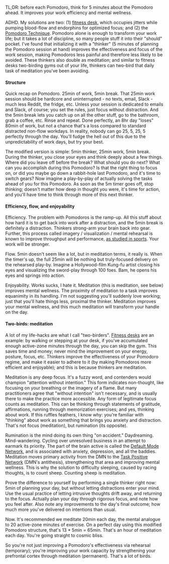 


TL;DR: before each Pomodoro, think for 5 minutes about the Pomodoro ahead. It improves your work efficiency and mental wellness.

ADHD. My solutions are two: (1) [fitness desk](/blog/20240109-fitness-desk), which occupies jitters while pumping blood-flow and endorphins for optimized focus; and (2) the [Pomodoro Technique](https://en.wikipedia.org/wiki/Pomodoro_Technique). Pomodoro alone is enough to transform your work life; but it takes a lot of discipline, so many people stuff it into their "should" pocket. I've found that initializing it with a "thinker" (5 minutes of planning the Pomodoro session at hand) improves the effectiveness and focus of the work session, making Pomodoros less painful and therefore less likely to be avoided. These thinkers also double as meditation; and similar to fitness desks two-birding gyms out of your life, thinkers can two-bird that daily task of meditation you've been avoiding.

#### Structure

Quick recap on Pomodoro. 25min of work, 5min break. That 25min work session should be hardcore and uninterrupted - no texts, email, Slack - much less Reddit, the fridge, etc. Unless your session is dedicated to emails and Slack, of course; you set the rules, just focus without distraction. And the 5min break lets you catch up on all the other stuff, go to the bathroom, grab a coffee, etc. Rinse and repeat. Done perfectly, an 8hr day "loses" 80min of work, but not a chance that's a loss compared to standard distracted non-flow workdays. In reality, nobody can go 25, 5, 25, 5 perfectly through the day. You'll fudge the hell out of this due to the unpredictability of work days, but try your best.

The modified version is simple: 5min thinker, 25min work, 5min break. During the thinker, you close your eyes and think deeply about a few things. Where did you leave off before the break? What should you do next? What can you accomplish during this Pomodoro? Is that the right thing to focus on, or did you maybe go down a rabbit-hole last Pomodoro, and it's time to switch gears? Now imagine a play-by-play of actually solving the tasks ahead of you for this Pomodoro. As soon as the 5m timer goes off, stop thinking; doesn't matter how deep in thought you were, it's time for action, and you'll have time to think through more of this next thinker.

#### Efficiency, flow, and enjoyability

Efficiency. The problem with Pomodoros is the ramp-up. All this stuff about how hard it is to get back into work after a distraction, and the 5min break is definitely a distraction. Thinkers strong-arm your brain back into gear. Further, this process called imagery / visualization / mental rehearsal is known to improve throughput and performance, [as studied in sports](https://appliedsportpsych.org/resources/resources-for-athletes/sport-imagery-training/). Your work will be stronger.

Flow. 5min doesn't seem like a lot, but in meditation terms, it really is. When the timer's up, the full 25min will be nothing but truly-focused delivery on the rehearsed play-by. Imagine a Hollywood-film Kung-fu artist closing his eyes and visualizing the sword-play through 100 foes. Bam, he opens his eyes and springs into action.

Enjoyability. Works sucks, I hate it. Meditation (this is meditation, see below) improves mental wellness. The proximity of meditation to a task improves equanimity in its handling. I'm not suggesting you'll suddenly love working; just that you'll hate things less, proximal the thinker. Meditation improves your mental wellness, and this much meditation will transform your handle on the day.

#### Two-birds: meditation

A lot of my life-hacks are what I call "two-birders". [Fitness desks](/blog/20240109-fitness-desk) are an example: by walking or stepping at your desk, if you've accumulated enough active-zone minutes through the day, you can skip the gym. This saves time and money; never mind the improvement on your energy, posture, focus, etc. Thinkers improve the effectiveness of your Pomodoro regime, and make it easier to adhere to it (by making Pomodoros more efficient and enjoyable); and this is because thinkers are meditation.

Meditation is any deep focus. It's a fuzzy word, and contenders would champion "attention without intention." This form indicates non-thought, like focusing on your breathing or the imagery of a flame. But many practitioners agree that "without intention" isn't necessary, and is usually there to make the practice more accessible. Any form of legitimate focus counts as meditation. This can be thinking through statements of gratitude, affirmations, running through memorization exercises; and yes, thinking about work. If this ruffles feathers, I know why: you're familiar with "thinking" about work as something that brings you anxiety and distraction. That's not focus (meditation), but rumination (its opposite).

Rumination is the mind doing its own thing "on accident." Daydreaming. Mind-wandering. Cycling over unresolved business in an attempt to earmark its priority. The part of the brain active is called the [Default Mode Network](https://en.wikipedia.org/wiki/Default_mode_network), and is associated with anxiety, depression, and all the baddies. Meditation moves primary activity from the DMN to the [Task Positive Network](https://en.wikipedia.org/wiki/Dorsal_attention_network) (DMN's antithesis), strengthening that area and improving mental wellness. This is why the solution to difficulty sleeping, caused by racing thoughts, is to count sheep. Counting sheep is meditation.

Prove the difference to yourself by performing a single thinker right now: 5min of planning your day, but without letting distractions enter your mind. Use the usual practice of letting intrusive thoughts drift away, and returning to the focus. Actually plan your day through rigorous focus, and note how you feel after. Also note any improvements to the day's final outcome; how much more you've delivered on intentions than usual.

Now. It's recommended we meditate 20min each day, the mental analogue to 20 active-zone minutes of exercise. On a perfect day using this modified Pomodoro structure, that's 13 * 5min = 65min. That's an hour of meditation each day. You're going straight to cosmic bliss.

So you're not just improving a Pomodoro's effectiveness via rehearsal (temporary); you're improving your work capacity by strengthening your prefrontal cortex through meditation (permanent). That's a lot of birds.